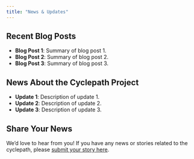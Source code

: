 ```yaml
---
title: "News & Updates"
---
```


## Recent Blog Posts
- **Blog Post 1**: Summary of blog post 1.
- **Blog Post 2**: Summary of blog post 2.
- **Blog Post 3**: Summary of blog post 3.

## News About the Cyclepath Project
- **Update 1**: Description of update 1.
- **Update 2**: Description of update 2.
- **Update 3**: Description of update 3.

## Share Your News
We'd love to hear from you! If you have any news or stories related to the cyclepath, please [submit your story here](#).